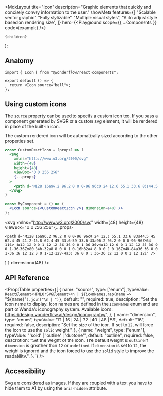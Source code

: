 

  <MdxLayout
    title="Icon"
    description="Graphic elements that quickly and concisely convey information to the user."
    showMeta
    features={[
      "Scalable vector graphic",
      "Fully stylizable",
      "Multiple visual styles",
      "Auto adjust style based on rendering size",
    ]}
    hero={<Playground scope={{ ...Components }} code={example} />}
  >
    {children}
  </MdxLayout>
);

## Anatomy

```tsx highlight=1,4
import { Icon } from "@wonderflow/react-components";

export default () => {
  return <Icon source="bell">;
};
```

## Using custom icons

The `source` property can be used to specify a custom icon too. If you pass a component generated by SVGR or a custom svg element, it will be rendered in place of the built-in icon.

The custom rendered icon will be automatically sized according to the other properties set.

```jsx
const CustomReactIcon = (props) => (
  <svg
    xmlns="http://www.w3.org/2000/svg"
    width={48}
    height={48}
    viewBox="0 0 256 256"
    {...props}
  >
    <path d="M128 16a96.2 96.2 0 0 0-96 96c0 24 12.6 55.1 33.6 83s44.5 45 62.4 45 41.2-16.8 62.4-45 33.6-59 33.6-83a96.2 96.2 0 0 0-96-96ZM64 116v-4a12 12 0 0 1 12-12 36 36 0 0 1 36 36v4a12 12 0 0 1-12 12 36 36 0 0 1-36-36Zm80 84h-32a8 8 0 0 1 0-16h32a8 8 0 0 1 0 16Zm48-84a36 36 0 0 1-36 36 12 12 0 0 1-12-12v-4a36 36 0 0 1 36-36 12 12 0 0 1 12 12Z" />
  </svg>
)

const MyComponent = () => (
  <Icon source={<CustomReactIcon />} dimension={48} />
);
```

  <svg
    xmlns="http://www.w3.org/2000/svg"
    width={48}
    height={48}
    viewBox="0 0 256 256"
    {...props}
  >
    <path d="M128 16a96.2 96.2 0 0 0-96 96c0 24 12.6 55.1 33.6 83s44.5 45 62.4 45 41.2-16.8 62.4-45 33.6-59 33.6-83a96.2 96.2 0 0 0-96-96ZM64 116v-4a12 12 0 0 1 12-12 36 36 0 0 1 36 36v4a12 12 0 0 1-12 12 36 36 0 0 1-36-36Zm80 84h-32a8 8 0 0 1 0-16h32a8 8 0 0 1 0 16Zm48-84a36 36 0 0 1-36 36 12 12 0 0 1-12-12v-4a36 36 0 0 1 36-36 12 12 0 0 1 12 12Z" />
  </svg>
)

<LiveArea>
  <Components.Icon source={<CustomReactIcon />} dimension={48} />
</LiveArea>

## API Reference

<PropsTable
  properties={[
    {
      name: "source",
      type: ["enum"],
      typeValue: `ReactElement<HTMLOrSVGElement>\n | ${iconNames.map(name => `"${name}"`).join("\n | ")}`,
      default: "",
      required: true,
      description: "Set the icon name to display. Icon names are defined in the `IconNames` enum and are part of Wanda's iconography system. Available icons: https://design.wonderflow.ai/design/iconography/",
    },
    {
      name: "dimension",
      type: "enum",
      typeValue: '12 | 16 | 24 | 32 | 40 | 48 | 56',
      default: "16",
      required: false,
      description: "Set the size of the icon. If set to `12`, will force the icon to use the `solid` weight.",
    },
    {
      name: "weight",
      type: ["enum"],
      typeValue: "'solid' | 'outline' | 'duotone'",
      default: "outline",
      required: false,
      description: "Set the weight of the icon. The default weight is `outline` if `dimension` is greather than `12` or `undefined`. If `dimension` is set to `12`, the weight is ignored and the icon forced to use the `solid` style to improve the readability.",
    },
  ]}
/>

## Accessibility

Svg are considered as images. If they are coupled with a text you have to hide them to AT by using the `aria-hidden` attribute.
